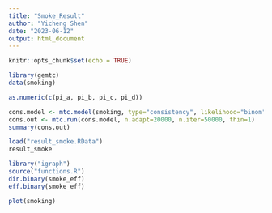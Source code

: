 ```yaml
---
title: "Smoke_Result"
author: "Yicheng Shen"
date: "2023-06-12"
output: html_document
---
```


```r
knitr::opts_chunk$set(echo = TRUE)
```

```r
library(gemtc)
data(smoking)

as.numeric(c(pi_a, pi_b, pi_c, pi_d))
```

```r
cons.model <- mtc.model(smoking, type="consistency", likelihood="binom", link="logit", linearModel="random")
cons.out <- mtc.run(cons.model, n.adapt=20000, n.iter=50000, thin=1)
summary(cons.out)
```


```r
load("result_smoke.RData")
result_smoke
```



```r
library("igraph")
source("functions.R")
dir.binary(smoke_eff)
eff.binary(smoke_eff)
```


```r
plot(smoking)
```












